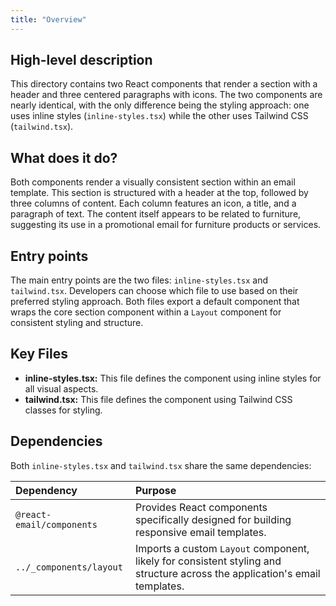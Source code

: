 ```yaml
---
title: "Overview"
---
```


## High-level description
This directory contains two React components that render a section with a header and three centered paragraphs with icons. The two components are nearly identical, with the only difference being the styling approach: one uses inline styles (`inline-styles.tsx`) while the other uses Tailwind CSS (`tailwind.tsx`).

## What does it do?
Both components render a visually consistent section within an email template. This section is structured with a header at the top, followed by three columns of content. Each column features an icon, a title, and a paragraph of text. The content itself appears to be related to furniture, suggesting its use in a promotional email for furniture products or services.

## Entry points
The main entry points are the two files: `inline-styles.tsx` and `tailwind.tsx`. Developers can choose which file to use based on their preferred styling approach. Both files export a default component that wraps the core section component within a `Layout` component for consistent styling and structure.

## Key Files
- **inline-styles.tsx:** This file defines the component using inline styles for all visual aspects.
- **tailwind.tsx:** This file defines the component using Tailwind CSS classes for styling.

## Dependencies
Both `inline-styles.tsx` and `tailwind.tsx` share the same dependencies:

| Dependency | Purpose |
|:-----------|:--------|
| `@react-email/components` | Provides React components specifically designed for building responsive email templates. |
| `../_components/layout` | Imports a custom `Layout` component, likely for consistent styling and structure across the application's email templates. |
